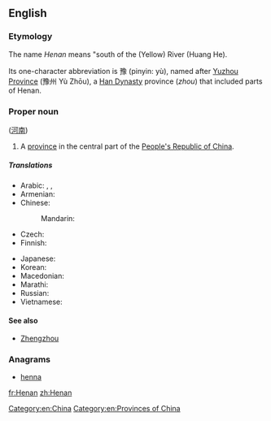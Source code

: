 {{wikipedia}}
==English==

===Etymology===
The name ''Henan'' means "south of the (Yellow) River (Huang He).

Its one-character abbreviation is 豫 (pinyin: yù), named after [[Yuzhou Province]] (豫州 Yù Zhōu), a [[Han Dynasty]] province (''zhou'') that included parts of Henan.

<!-- ({{zh-cpw |c=河南 |p=Hénán |w=Ho-nan}}) -->

===Proper noun===
{{en-proper noun}} ([[河南]])

# A [[province]] in the central part of the [[People's Republic of China]].

=====Translations=====
{{trans-top|province of China}}
* Arabic: {{t|ar|خنان|m|tr=khinaan}},  {{t|ar|خينان|m|tr=khinaan}},  {{t|ar|هينان|m|tr=hinaan}}
* Armenian: {{t|hy|Հենան|sc=Armn}}
* Chinese:
*: Mandarin: {{t+|cmn|河南|tr=Hénán|sc=Hani}}
* Czech: {{t|cs|Che-nan}}
* Finnish: {{t|fi|Henan}}
{{trans-mid}}
* Japanese: {{t|ja|河南|tr=かなん, Kanan}}
* Korean: {{t|ko|허난|tr=Heonan|sc=Hang}}
* Macedonian: {{t|mk|Хенан|tr=Hénan|sc=Cyrl}}
* Marathi: {{t|mr|हेनान|tr=henāna|sc=Deva}}
* Russian: {{t|ru|Хэнань|m|tr=Xenán'}}
* Vietnamese: {{t|vi|Hà Nam}}
{{trans-bottom}}

====See also====
* [[Zhengzhou]]

===Anagrams===
* [[henna#English|henna]]

[[Category:en:China]]
[[Category:en:Provinces of China]]

[[fr:Henan]]
[[zh:Henan]]